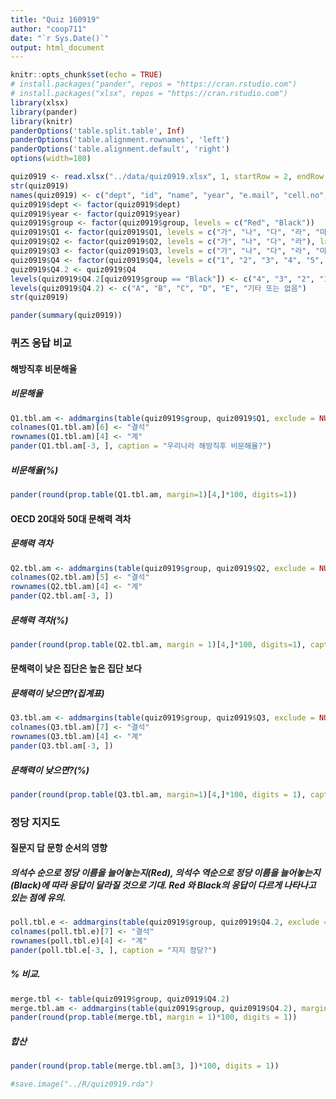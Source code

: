 ```yaml
---
title: "Quiz 160919"
author: "coop711"
date: "`r Sys.Date()`"
output: html_document
---
```


```r
knitr::opts_chunk$set(echo = TRUE)
# install.packages("pander", repos = "https://cran.rstudio.com")
# install.packages("xlsx", repos = "https://cran.rstudio.com")
library(xlsx)
library(pander)
library(knitr)
panderOptions('table.split.table', Inf)
panderOptions('table.alignment.rownames', 'left')
panderOptions('table.alignment.default', 'right')
options(width=180)
```

```r
quiz0919 <- read.xlsx("../data/quiz0919.xlsx", 1, startRow = 2, endRow = 102, colIndex = c(3:7, 9:14), colClasses=c(rep("character", 11)), stringsAsFactors=FALSE)
str(quiz0919)
names(quiz0919) <- c("dept", "id", "name", "year", "e.mail", "cell.no", "Q1", "Q2", "Q3", "Q4", "group")
quiz0919$dept <- factor(quiz0919$dept)
quiz0919$year <- factor(quiz0919$year)
quiz0919$group <- factor(quiz0919$group, levels = c("Red", "Black"))
quiz0919$Q1 <- factor(quiz0919$Q1, levels = c("가", "나", "다", "라", "마"), labels = c("90%", "80%", "50%", "20%", "10%"))
quiz0919$Q2 <- factor(quiz0919$Q2, levels = c("가", "나", "다", "라"), labels = c("대한민국", "영국", "이탈리아", "미국"))
quiz0919$Q3 <- factor(quiz0919$Q3, levels = c("가", "나", "다", "라", "마", "무응답"), labels = c("중위임금60%낮음", "실직가능성2배", "좋지않은건강", "활동참여미흡", "타인신뢰부족", "무응답"))
quiz0919$Q4 <- factor(quiz0919$Q4, levels = c("1", "2", "3", "4", "5", "0"))
quiz0919$Q4.2 <- quiz0919$Q4
levels(quiz0919$Q4.2[quiz0919$group == "Black"]) <- c("4", "3", "2", "1", "5", "0")
levels(quiz0919$Q4.2) <- c("A", "B", "C", "D", "E", "기타 또는 없음")
str(quiz0919)
```

```r
pander(summary(quiz0919))
```

### 퀴즈 응답 비교

#### 해방직후 비문해율

##### 비문해율

```r
Q1.tbl.am <- addmargins(table(quiz0919$group, quiz0919$Q1, exclude = NULL), margin = 1)
colnames(Q1.tbl.am)[6] <- "결석"
rownames(Q1.tbl.am)[4] <- "계"
pander(Q1.tbl.am[-3, ], caption = "우리나라 해방직후 비문해율?")
```

##### 비문해율(%)

```r
pander(round(prop.table(Q1.tbl.am, margin=1)[4,]*100, digits=1))
```

#### OECD 20대와 50대 문해력 격차

##### 문해력 격차

```r
Q2.tbl.am <- addmargins(table(quiz0919$group, quiz0919$Q2, exclude = NULL), margin = 1)
colnames(Q2.tbl.am)[5] <- "결석"
rownames(Q2.tbl.am)[4] <- "계"
pander(Q2.tbl.am[-3, ])
```

##### 문해력 격차(%)

```r
pander(round(prop.table(Q2.tbl.am, margin = 1)[4,]*100, digits=1), caption = "문해력격차가 큰 나라?")
```

#### 문해력이 낮은 집단은 높은 집단 보다  

##### 문해력이 낮으면?(집계표)

```r
Q3.tbl.am <- addmargins(table(quiz0919$group, quiz0919$Q3, exclude = NULL), margin = 1)
colnames(Q3.tbl.am)[7] <- "결석"
rownames(Q3.tbl.am)[4] <- "계"
pander(Q3.tbl.am[-3, ])
```

##### 문해력이 낮으면?(%)

```r
pander(round(prop.table(Q3.tbl.am, margin=1)[4,]*100, digits = 1), caption = "문해력이 낮으면?")
```

### 정당 지지도

#### 질문지 답 문항 순서의 영향

##### 의석수 순으로 정당 이름을 늘어놓는지(Red), 의석수 역순으로 정당 이름을 늘어놓는지(Black)에 따라 응답이 달라질 것으로 기대. Red 와 Black의 응답이 다르게 나타나고 있는 점에 유의. 

```r
poll.tbl.e <- addmargins(table(quiz0919$group, quiz0919$Q4.2, exclude = NULL), margin = 1)
colnames(poll.tbl.e)[7] <- "결석"
rownames(poll.tbl.e)[4] <- "계"
pander(poll.tbl.e[-3, ], caption = "지지 정당?")
```

##### % 비교.  

```r
merge.tbl <- table(quiz0919$group, quiz0919$Q4.2)
merge.tbl.am <- addmargins(table(quiz0919$group, quiz0919$Q4.2), margin = 1)
pander(round(prop.table(merge.tbl, margin = 1)*100, digits = 1))
```

##### 합산

```r
pander(round(prop.table(merge.tbl.am[3, ])*100, digits = 1))
```

```r
#save.image("../R/quiz0919.rda")
```